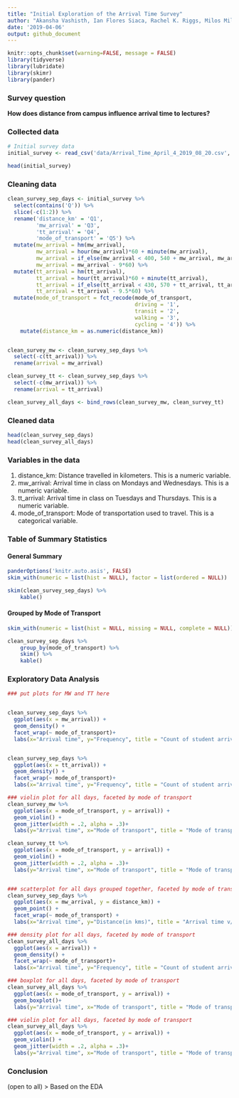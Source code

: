 ```yaml
---
title: "Initial Exploration of the Arrival Time Survey"
author: "Akansha Vashisth, Ian Flores Siaca, Rachel K. Riggs, Milos Milic"
date: '2019-04-06'
output: github_document
---
```


```r
knitr::opts_chunk$set(warning=FALSE, message = FALSE)
library(tidyverse)
library(lubridate)
library(skimr)
library(pander)
```

### Survey question

**How does distance from campus influence arrival time to lectures?**

### Collected data

```r
# Initial survey data
initial_survey <- read_csv('data/Arrival_Time_April_4_2019_08_20.csv', col_type = cols())

head(initial_survey)
```


### Cleaning data

```r
clean_survey_sep_days <- initial_survey %>%
  select(contains('Q')) %>%
  slice(-c(1:2)) %>%
  rename('distance_km' = 'Q1',
         'mw_arrival' = 'Q3',
         'tt_arrival' = 'Q4',
         'mode_of_transport' = 'Q5') %>% 
  mutate(mw_arrival = hm(mw_arrival),
         mw_arrival = hour(mw_arrival)*60 + minute(mw_arrival),
         mw_arrival = if_else(mw_arrival < 400, 540 + mw_arrival, mw_arrival),
         mw_arrival = mw_arrival - 9*60) %>%
  mutate(tt_arrival = hm(tt_arrival),
         tt_arrival = hour(tt_arrival)*60 + minute(tt_arrival),
         tt_arrival = if_else(tt_arrival < 430, 570 + tt_arrival, tt_arrival),
         tt_arrival = tt_arrival - 9.5*60) %>%
  mutate(mode_of_transport = fct_recode(mode_of_transport, 
                                        driving = '1',
                                        transit = '2',
                                        walking = '3',
                                        cycling = '4')) %>%
    mutate(distance_km = as.numeric(distance_km))


clean_survey_mw <- clean_survey_sep_days %>% 
  select(-c(tt_arrival)) %>% 
  rename(arrival = mw_arrival)

clean_survey_tt <- clean_survey_sep_days %>% 
  select(-c(mw_arrival)) %>% 
  rename(arrival = tt_arrival)

clean_survey_all_days <- bind_rows(clean_survey_mw, clean_survey_tt)
```


### Cleaned data

```r
head(clean_survey_sep_days)
head(clean_survey_all_days)
```


### Variables in the data
1. distance_km: Distance travelled in kilometers. This is a numeric variable.
2. mw_arrival: Arrival time in class on Mondays and Wednesdays. This is a numeric variable.
3. tt_arrival: Arrival time in class on Tuesdays and Thursdays. This is a numeric variable.
4. mode_of_transport: Mode of transportation used to travel. This is a categorical variable.


### Table of Summary Statistics

#### General Summary

```r
panderOptions('knitr.auto.asis', FALSE)
skim_with(numeric = list(hist = NULL), factor = list(ordered = NULL))
```

```r
skim(clean_survey_sep_days) %>% 
    kable()
```

#### Grouped by Mode of Transport

```r
skim_with(numeric = list(hist = NULL, missing = NULL, complete = NULL))
```

```r
clean_survey_sep_days %>%
    group_by(mode_of_transport) %>%
    skim() %>%
    kable()
```

### Exploratory Data Analysis


```r
### put plots for MW and TT here


clean_survey_sep_days %>% 
  ggplot(aes(x = mw_arrival)) +
  geom_density() + 
  facet_wrap(~ mode_of_transport)+
  labs(x="Arrival time", y="Frequency", title = "Count of student arrival time on Monday Wednesday")


clean_survey_sep_days %>% 
  ggplot(aes(x = tt_arrival)) +
  geom_density() + 
  facet_wrap(~ mode_of_transport)+
  labs(x="Arrival time", y="Frequency", title = "Count of student arrival time on Tuesday Thursday")
```



```r
### violin plot for all days, faceted by mode of transport
clean_survey_mw %>% 
  ggplot(aes(x = mode_of_transport, y = arrival)) +
  geom_violin() +
  geom_jitter(width = .2, alpha = .3)+
  labs(y="Arrival time", x="Mode of transport", title = "Mode of transport v/s arrival time on (Monday Wednesday)")

clean_survey_tt %>% 
  ggplot(aes(x = mode_of_transport, y = arrival)) +
  geom_violin() +
  geom_jitter(width = .2, alpha = .3)+
  labs(y="Arrival time", x="Mode of transport", title = "Mode of transport v/s arrival time on (Tuesday Thursday)")



```




```r
### scatterplot for all days grouped together, faceted by mode of transport
clean_survey_sep_days %>% 
  ggplot(aes(x = mw_arrival, y = distance_km)) +
  geom_point() +
  facet_wrap(~ mode_of_transport) +
  labs(x="Arrival time", y="Distance(in kms)", title = "Arrival time v/s distance")
```


```r
### density plot for all days, faceted by mode of transport
clean_survey_all_days %>% 
  ggplot(aes(x = arrival)) +
  geom_density() + 
  facet_wrap(~ mode_of_transport)+
  labs(x="Arrival time", y="Frequency", title = "Count of student arrival time")
```


```r
### boxplot for all days, faceted by mode of transport
clean_survey_all_days %>% 
  ggplot(aes(x = mode_of_transport, y = arrival)) +
  geom_boxplot()+
  labs(y="Arrival time", x="Mode of transport", title = "Mode of transport v/s arrival time")
```

```r
### violin plot for all days, faceted by mode of transport
clean_survey_all_days %>% 
  ggplot(aes(x = mode_of_transport, y = arrival)) +
  geom_violin() +
  geom_jitter(width = .2, alpha = .3)+
  labs(y="Arrival time", x="Mode of transport", title = "Mode of transport v/s arrival time")
```

### Conclusion
(open to all)
> Based on the EDA
